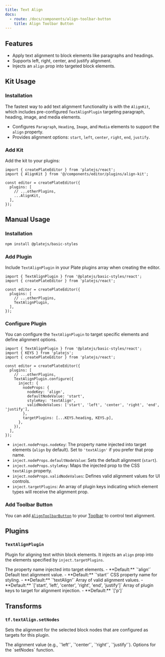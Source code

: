 ```yaml
---
title: Text Align
docs:
  - route: /docs/components/align-toolbar-button
    title: Align Toolbar Button
---
```


<ComponentPreview name="align-demo" />

<PackageInfo>

## Features

- Apply text alignment to block elements like paragraphs and headings.
- Supports left, right, center, and justify alignment.
- Injects an `align` prop into targeted block elements.

</PackageInfo>

## Kit Usage

<Steps>

### Installation

The fastest way to add text alignment functionality is with the `AlignKit`, which includes pre-configured `TextAlignPlugin` targeting paragraph, heading, image, and media elements.

<ComponentSource name="align-kit" />

- Configures `Paragraph`, `Heading`, `Image`, and `Media` elements to support the `align` property.
- Provides alignment options: `start`, `left`, `center`, `right`, `end`, `justify`.

### Add Kit

Add the kit to your plugins:

```tsx
import { createPlateEditor } from 'platejs/react';
import { AlignKit } from '@/components/editor/plugins/align-kit';

const editor = createPlateEditor({
  plugins: [
    // ...otherPlugins,
    ...AlignKit,
  ],
});
```

</Steps>

## Manual Usage

<Steps>

### Installation

```bash
npm install @platejs/basic-styles
```

### Add Plugin

Include `TextAlignPlugin` in your Plate plugins array when creating the editor.

```tsx
import { TextAlignPlugin } from '@platejs/basic-styles/react';
import { createPlateEditor } from 'platejs/react';

const editor = createPlateEditor({
  plugins: [
    // ...otherPlugins,
    TextAlignPlugin,
  ],
});
```

### Configure Plugin

You can configure the `TextAlignPlugin` to target specific elements and define alignment options.

```tsx
import { TextAlignPlugin } from '@platejs/basic-styles/react';
import { KEYS } from 'platejs';
import { createPlateEditor } from 'platejs/react';

const editor = createPlateEditor({
  plugins: [
    // ...otherPlugins,
    TextAlignPlugin.configure({
      inject: {
        nodeProps: {
          nodeKey: 'align',
          defaultNodeValue: 'start',
          styleKey: 'textAlign',
          validNodeValues: ['start', 'left', 'center', 'right', 'end', 'justify'],
        },
        targetPlugins: [...KEYS.heading, KEYS.p],
      },
    }),
  ],
});
```

- `inject.nodeProps.nodeKey`: The property name injected into target elements (`align` by default). Set to `'textAlign'` if you prefer that prop name.
- `inject.nodeProps.defaultNodeValue`: Sets the default alignment (`start`).
- `inject.nodeProps.styleKey`: Maps the injected prop to the CSS `textAlign` property.
- `inject.nodeProps.validNodeValues`: Defines valid alignment values for UI controls.
- `inject.targetPlugins`: An array of plugin keys indicating which element types will receive the alignment prop.

### Add Toolbar Button

You can add [`AlignToolbarButton`](/docs/components/align-toolbar-button) to your [Toolbar](/docs/toolbar) to control text alignment.

</Steps>

## Plugins

### `TextAlignPlugin`

Plugin for aligning text within block elements. It injects an `align` prop into the elements specified by `inject.targetPlugins`.

<API name="TextAlignPlugin">
<APIOptions type="object">
  <APIItem name="inject.nodeProps.nodeKey" type="string" optional>
    The property name injected into target elements.
    - **Default:** `'align'`
  </APIItem>
  <APIItem name="inject.nodeProps.defaultNodeValue" type="string" optional>
    Default text alignment value.
    - **Default:** `'start'`
  </APIItem>
  <APIItem name="inject.nodeProps.styleKey" type="string" optional>
    CSS property name for styling.
    - **Default:** `'textAlign'`
  </APIItem>
  <APIItem name="inject.nodeProps.validNodeValues" type="string[]" optional>
    Array of valid alignment values.
    - **Default:** `['start', 'left', 'center', 'right', 'end', 'justify']`
  </APIItem>
  <APIItem name="inject.targetPlugins" type="string[]" optional>
    Array of plugin keys to target for alignment injection.
    - **Default:** `['p']`
  </APIItem>
</APIOptions>
</API>

## Transforms

### `tf.textAlign.setNodes`

Sets the alignment for the selected block nodes that are configured as targets for this plugin.

<API name="tf.textAlign.setNodes">
<APIParameters>
<APIItem name="value" type="string">
The alignment value (e.g., `'left'`, `'center'`, `'right'`, `'justify'`).
</APIItem>
<APIItem name="options" type="SetNodesOptions" optional>
Options for the `setNodes` function.
</APIItem>
</APIParameters>
</API>